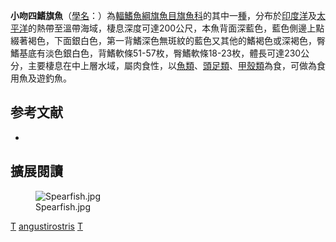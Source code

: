 {{Speciesbox 
| taxon = Tetrapturus angustirostris
| image = Tetrapturus angustirostris (Shortbill spearfish).gif
| status = DD
| status_system = IUCN3.1
| status_ref = <ref name=IUCN>{{IUCN|id=170315 |title=''Tetrapturus angustirostris'' |assessors=Collette, B. ''et al.'' |version=2019.2 |year=2011 |accessdate=3 December 2009}}</ref>
| authority = [[田中茂穗|Tanaka]], 1915
| synonyms = *''Pseudohistiophorus angustirostris''<br /><small>Tanaka, 1915</small>
*''Pseudohistiophorus illingworthi''<br /><small>Jordan & Evermann, 1926</small>
*''Tetrapterus angustirostris''<br /><small>Tanaka, 1915</small>
*''Tetrapturus illingworthi''<br /><small>Jordan & Evermann, 1926</small>
*''Tetrapturus kraussi''<br /><small>Jordan & Evermann, 1926</small>
}}

'''小吻四鰭旗魚'''（[[學名|學名]]：{{lang|la|''Tetrapturus angustirostris''}}）為[[輻鰭魚綱|輻鰭魚綱]][[旗魚目|旗魚目]][[旗魚科|旗魚科]]的其中一[[種|種]]，分布於[[印度洋|印度洋]]及[[太平洋|太平洋]]的熱帶至溫帶海域，棲息深度可達200公尺，本魚背面深藍色，藍色側邊上點綴著褐色，下面銀白色，第一背鰭深色無斑紋的藍色又其他的鰭褐色或深褐色，臀鰭基底有淡色銀白色，背鰭軟條51-57枚，臀鰭軟條18-23枚，體長可達230公分，主要棲息在中上層水域，屬肉食性，以[[魚類|魚類]]、[[頭足類|頭足類]]、[[甲殼類|甲殼類]]為食，可做為食用魚及遊釣魚。

== 参考文献 ==
{{reflist}}
*{{FishBase_species|genus=Tetrapturus|species=angustirostris|year=2012|month=7}}

== 擴展閱讀 == 
{{refbegin}}
{{wikispecies-inline|Tetrapturus angustirostris|小吻四鰭旗魚}}
{{refend}}
{{Taxonbar|from=Q1565165}}

[[Image:Spearfish.jpg|thumb]]

[[Category:食用魚|T]]
[[Category:四鰭旗魚属|angustirostris]]
[[Category:1915年描述的魚類|T]]

{{鱸形目小作品}}